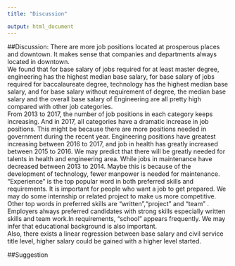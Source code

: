 ```yaml
---
title: "Discussion"

output: html_document
---
```


##Discussion: 
There are more job positions located at prosperous places and downtown. It makes sense that companies and departments always located in downtown.  
We found that for base salary of jobs required for at least master degree, engineering has the highest median base salary, for base salary of jobs required for baccalaureate degree, technology has the highest median base salary, and for base salary without requirement of degree, the median base salary and the overall base salary of Engineering are all pretty high compared with other job categories.   
From 2013 to 2017, the number of job positions in each category keeps increasing. And in 2017, all categories have a dramatic increase in job positions. This might be because there are more positions needed in government during the recent year.  Engineering positions have greatest increasing between 2016 to 2017, and job in health has greatly increased between 2015 to 2016. We may predict that there will be greatly needed for talents in health and engineering area. While jobs in maintenance have decreased between 2013 to 2014. Maybe this is because of the development of technology, fewer manpower is needed for maintenance.  
"Experience" is the top popular word in both preferred skills and requirements. It is important for people who want a job to get prepared. We may do some internship or related project to make us more competitive. Other top words in preferred skills are "written","project" and "team" . Employers always preferred candidates with strong skills especially written skills and team work.In requirements, "school" appears frequently. We may infer that educational background is also important.  
Also, there exists a linear regression between base salary and civil service title level, higher salary could be gained with a higher level started.


##Suggestion

 
